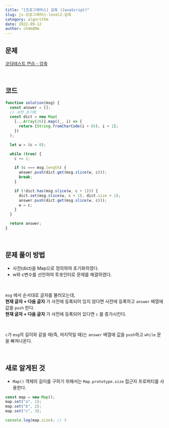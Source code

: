 ```yaml
---
title: "[프로그래머스] 압축 (JavaScript)"
slug: js-프로그래머스-level2-압축
category: algorithm
date: 2022-09-12
author: ch4md0m
---
```


## 문제

[코딩테스트 연습 - 압축](https://school.programmers.co.kr/learn/courses/30/lessons/17684)

<br />

## 코드

```jsx
function solution(msg) {
  const answer = [];
  // 사전 초기화
  const dict = new Map(
    [...Array(26)].map((_, i) => {
      return [String.fromCharCode(i + 65), i + 1];
    })
  );

  let w = (c = 0);

  while (true) {
    c += 1;

    if (c === msg.length) {
      answer.push(dict.get(msg.slice(w, c)));
      break;
    }

    if (!dict.has(msg.slice(w, c + 1))) {
      dict.set(msg.slice(w, c + 1), dict.size + 1);
      answer.push(dict.get(msg.slice(w, c)));
      w = c;
    }
  }

  return answer;
}
```

<br />

## 문제 풀이 방법

- 사전(dict)을 Map으로 정의하여 초기화하였다.
- w와 c변수를 선언하여 투포인터로 문제를 해결하였다.

<br />

`msg` 에서 순서대로 글자를 불러오는데,<br/>
**현재 글자 + 다음 글자** 가 사전에 등록되어 있지 않다면 사전에 등록하고 `answer` 배열에 값을 `push` 한다. <br/>
**현재 글자 + 다음 글자** 가 사전에 등록되어 있다면 `c` 를 증가시킨다.

<br />

`c`가 `msg`의 길이와 같을 때(즉, 마지막일 때)는 `answer` 배열에 값을 `push`하고 `while` 문을 빠져나온다.

<br />

## 새로 알게된 것

- `Map()` 객체의 길이를 구하기 위해서는 `Map.prototype.size` 접근자 프로퍼티를 사용한다.

```jsx
const map = new Map();
map.set("a", 1);
map.set("b", 2);
map.set("c", 3);

console.log(map.size); // 3
```
